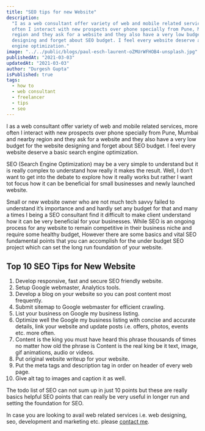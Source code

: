 ```yaml
---
title: "SEO tips for new Website"
description:
  "I as a web consultant offer variety of web and mobile related services, more
  often I interact with new prospects over phone specially from Pune, Mumbai and nearby
  region and they ask for a website and they also have a very low budget for the website
  designing and forget about SEO budget. I feel every website deserve a basic search
  engine optimization."
image: "../../public/blogs/paul-esch-laurent-oZMUrWFHOB4-unsplash.jpg"
publishedAt: "2021-03-03"
updatedAt: "2021-03-03"
author: "Durgesh Gupta"
isPublished: true
tags:
  - how to
  - web consultant
  - freelancer
  - tips
  - seo
---
```


I as a web consultant offer variety of web and mobile related services, more often I interact with new prospects over phone specially from Pune, Mumbai and nearby region and they ask for a website and they also have a very low budget for the website designing and forget about SEO budget. I feel every website deserve a basic search engine optimization.

SEO (Search Engine Optimization) may be a very simple to understand but it is really complex to understand how really it makes the result. Well, I don’t want to get into the debate to explore how it really works but rather I want tot focus how it can be beneficial for small businesses and newly launched website.

Small or new website owner who are not much tech savvy failed to understand it’s importance and and hardly set any budget for that and many a times I being a SEO consultant find it difficult to make client understand how it can be very beneficial for your businesses. While SEO is an ongoing process for any website to remain competitive in their business niche and require some healthy budget, However there are some basics and vital SEO fundamental points that you can accomplish for the under budget SEO project which can set the long run foundation of your website.

## Top 10 SEO Tips for New Website

1.  Develop responsive, fast and secure SEO friendly website.
2.  Setup Google webmaster, Analytics tools.
3.  Develop a blog on your website so you can post content most frequently.
4.  Submit sitemap to Google webmaster for efficient crawling.
5.  List your business on Google my business listing.
6.  Optimize well the Google my business listing with concise and accurate details, link your website and update posts i.e. offers, photos, events etc. more often.
7.  Content is the king you must have heard this phrase thousands of times no matter how old the phrase is Content is the real king be it text, image, gif animations, audio or videos.
8.  Put original website writeup for your website.
9.  Put the meta tags and description tag in order on header of every web page.
10. Give alt tag to images and caption it as well.

The todo list of SEO can not sum up in just 10 points but these are really basics helpful SEO points that can really be very useful in longer run and setting the foundation for SEO.

In case you are looking to avail web related services i.e. web designing, seo, development and marketing etc. please [contact me](https://durgeshgupta.com/).
